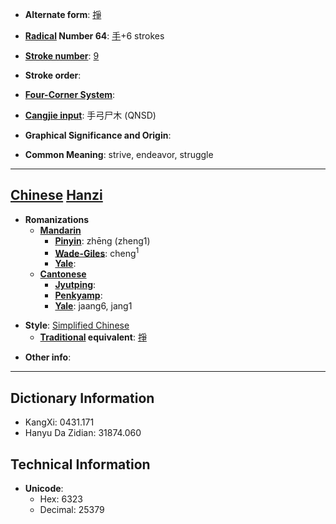 * '''Alternate form''': [[掙]]

* '''[[Wiktionary:Chinese radical index| Radical]] Number 64''': [[Wiktionary:Chinese radical index 手|手]]+6 strokes

* '''[[Wiktionary:Chinese total strokes index|Stroke number]]''': [[Wiktionary:Chinese total strokes index 9|9]]

* '''Stroke order''': 

* '''[[Wiktionary:Chinese four corner index|Four-Corner System]]''': 

* '''[[Wiktionary:Chinese Cangjie index|Cangjie input]]''': 手弓尸木 (QNSD)

* '''Graphical Significance and Origin''': 

* '''Common Meaning''': strive, endeavor, struggle

----

== [[Chinese]] [[Hanzi]] ==

* '''Romanizations'''
** '''[[Mandarin]]'''
*** '''[[Pinyin]]''': zhēng (zheng1)
*** '''[[Wade-Giles]]''': cheng<sup>1</sup>
*** '''[[Yale]]''': 
** '''[[Cantonese]]'''
*** '''[[Jyutping]]''':
*** '''[[Penkyamp]]''': 
*** '''[[Yale]]''': jaang6, jang1

* '''Style''': [[Simplified Chinese]] 
** '''[[Traditional Chinese|Traditional]] equivalent''': [[掙]]

* '''Other info''': 

----

== Dictionary Information ==

* KangXi: 0431.171
* Hanyu Da Zidian: 31874.060

== Technical Information ==

* '''Unicode''':
** Hex: 6323
** Decimal: 25379